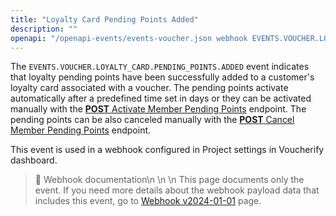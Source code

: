 ```yaml
---
title: "Loyalty Card Pending Points Added"
description: ""
openapi: "/openapi-events/events-voucher.json webhook EVENTS.VOUCHER.LOYALTY_CARD.PENDING_POINTS.ADDED"
---
```


The `EVENTS.VOUCHER.LOYALTY_CARD.PENDING_POINTS.ADDED` event indicates that loyalty pending points have been successfully added to a customer's loyalty card associated with a voucher. The pending points activate automatically after a predefined time set in days or they can be activated manually with the [**POST** Activate Member Pending Points](ref:activate-member-pending-points) endpoint. The pending points can be also canceled manually with the [**POST** Cancel Member Pending Points](ref:cancel-member-pending-points) endpoint.

This event is used in a webhook configured in Project settings in Voucherify dashboard.

> 📘 Webhook documentation\n
>\n
>\n This page documents only the event. If you need more details about the webhook payload data that includes this event, go to [Webhook v2024-01-01](/api-reference/introduction-to-webhooks "Introduction to webhooks v2024-01-01") page.